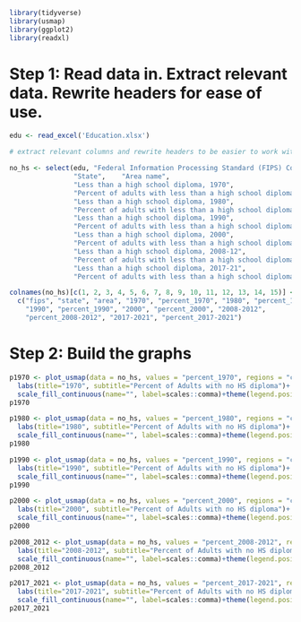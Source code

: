 ```r
library(tidyverse)
library(usmap)
library(ggplot2)
library(readxl)
```

# Step 1: Read data in. Extract relevant data. Rewrite headers for ease of use.

```r
edu <- read_excel('Education.xlsx')

# extract relevant columns and rewrite headers to be easier to work with

no_hs <- select(edu, "Federal Information Processing Standard (FIPS) Code",
                "State",	"Area name", 
                "Less than a high school diploma, 1970",
                "Percent of adults with less than a high school diploma, 1970",
                "Less than a high school diploma, 1980",
                "Percent of adults with less than a high school diploma, 1980",
                "Less than a high school diploma, 1990",
                "Percent of adults with less than a high school diploma, 1990",
                "Less than a high school diploma, 2000",
                "Percent of adults with less than a high school diploma, 2000",
                "Less than a high school diploma, 2008-12",
                "Percent of adults with less than a high school diploma, 2008-12",
                "Less than a high school diploma, 2017-21",
                "Percent of adults with less than a high school diploma, 2017-21")

colnames(no_hs)[c(1, 2, 3, 4, 5, 6, 7, 8, 9, 10, 11, 12, 13, 14, 15)] <- 
  c("fips", "state", "area", "1970", "percent_1970", "1980", "percent_1980", 
    "1990", "percent_1990", "2000", "percent_2000", "2008-2012",
    "percent_2008-2012", "2017-2021", "percent_2017-2021")

```

# Step 2: Build the graphs

```r
p1970 <- plot_usmap(data = no_hs, values = "percent_1970", regions = "counties") + 
  labs(title="1970", subtitle="Percent of Adults with no HS diploma")+
  scale_fill_continuous(name="", label=scales::comma)+theme(legend.position = "right", plot.title=element_text(hjust=.5,size=22,face="bold"),  plot.subtitle=element_text(hjust=.5,size=14))
p1970

```

```r
p1980 <- plot_usmap(data = no_hs, values = "percent_1980", regions = "counties") + 
  labs(title="1980", subtitle="Percent of Adults with no HS diploma")+
  scale_fill_continuous(name="", label=scales::comma)+theme(legend.position = "right", plot.title=element_text(hjust=.5,size=22,face="bold"),  plot.subtitle=element_text(hjust=.5,size=14))
p1980
```

```r
p1990 <- plot_usmap(data = no_hs, values = "percent_1990", regions = "counties") + 
  labs(title="1990", subtitle="Percent of Adults with no HS diploma")+
  scale_fill_continuous(name="", label=scales::comma)+theme(legend.position = "right", plot.title=element_text(hjust=.5,size=22,face="bold"),  plot.subtitle=element_text(hjust=.5,size=14))
p1990
```

```r
p2000 <- plot_usmap(data = no_hs, values = "percent_2000", regions = "counties") + 
  labs(title="2000", subtitle="Percent of Adults with no HS diploma")+
  scale_fill_continuous(name="", label=scales::comma)+theme(legend.position = "right", plot.title=element_text(hjust=.5,size=22,face="bold"),  plot.subtitle=element_text(hjust=.5,size=14))
p2000
```

```r
p2008_2012 <- plot_usmap(data = no_hs, values = "percent_2008-2012", regions = "counties") + 
  labs(title="2008-2012", subtitle="Percent of Adults with no HS diploma")+
  scale_fill_continuous(name="", label=scales::comma)+theme(legend.position = "right", plot.title=element_text(hjust=.5,size=22,face="bold"),  plot.subtitle=element_text(hjust=.5,size=14))
p2008_2012
```

```r
p2017_2021 <- plot_usmap(data = no_hs, values = "percent_2017-2021", regions = "counties") + 
  labs(title="2017-2021", subtitle="Percent of Adults with no HS diploma")+
  scale_fill_continuous(name="", label=scales::comma)+theme(legend.position = "right", plot.title=element_text(hjust=.5,size=22,face="bold"),  plot.subtitle=element_text(hjust=.5,size=14))
p2017_2021
```
